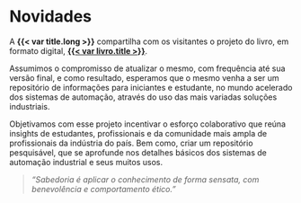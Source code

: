 # Novidades {.unnumbered}

A **{{< var title.long >}}** compartilha com os visitantes o projeto do livro, em formato digital, **[{{< var livro.title >}}](https://ictinus.com.br/grafcet/index.html)**. 

Assumimos o compromisso de atualizar o mesmo, com frequência até sua versão final, e como resultado, esperamos que o mesmo venha a ser um repositório de informações para iniciantes e estudante, no mundo acelerado dos sistemas de automação, através do uso das mais variadas soluções industriais.

Objetivamos com esse projeto incentivar o esforço colaborativo que reúna insights de estudantes, profissionais e da comunidade mais ampla de profissionais da indústria do país. Bem como, criar um repositório pesquisável, que se aprofunde nos detalhes básicos dos sistemas de automação industrial e seus muitos usos.

> *"Sabedoria é aplicar o conhecimento de forma sensata, com benevolência e comportamento ético."*
